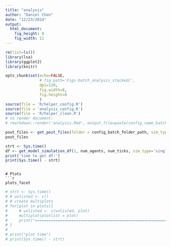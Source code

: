```yaml
---
title: "analysis"
author: "Daniel Chen"
date: "12/23/2014"
output:
  html_document:
    fig_height: 8
    fig_width: 11
---
```


```r
rm(list=ls())
library(lsa)
library(ggplot2)
library(knitr)

opts_chunk$set(echo=FALSE,
               # fig.path='Figs-batch_analysis_stacked/',
               dpi=120,
               fig.width=8,
               fig.height=8
               )
source(file = 'R/helper_config.R')
source(file = 'analysis_config.R')
source(file = 'R/helper_clean.R')
# to render document:
# rmarkdown::render('analysis.Rmd', output_file=paste(config_name_batch_simulation_output_folder, 'html', sep = '.'), output_dir='config_simulation_results_folder')

```

```r
pout_files <- get_pout_files(folder = config_batch_folder_path, sim_type = 'single')
pout_files
```

```r
strt <- Sys.time()
df <- get_model_simulation_df(1, num_agents, num_ticks, sim_type='single')
print('time to get df:')
print(Sys.time() - strt)
```

```

# Plots
```r
plots_facet
```


```r
# strt <- Sys.time()
# # unlisted <- c()
# # create multiplots
# for(plot in plots){
#     # unlisted <- c(unlisted, plot)
#     multiplot(plotlist = plot)
#     print("================================================================================")
# }
# 
# print("plot time")
# print(Sys.time() - strt)
```
